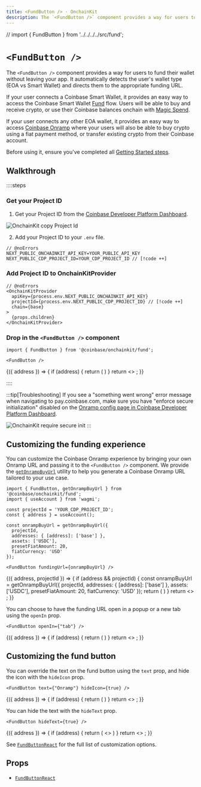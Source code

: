 ```yaml
---
title: <FundButton /> · OnchainKit
description: The `<FundButton />` component provides a way for users to onramp from fiat to crypto from within your app.
---
```


// import { FundButton } from '../../../../src/fund';

# `<FundButton />`

The `<FundButton />` component provides a way for users to fund their wallet without leaving your app. It automatically
detects the user's wallet type (EOA vs Smart Wallet) and directs them to the appropriate funding URL.

If your user connects a Coinbase Smart Wallet, it provides an easy way to access the Coinbase Smart Wallet 
[Fund](https://keys.coinbase.com/fund) flow. Users will be able to buy and receive crypto, or use their Coinbase 
balances onchain with [Magic Spend](https://www.smartwallet.dev/guides/magic-spend).

If your user connects any other EOA wallet, it provides an easy way to access [Coinbase Onramp](https://docs.cdp.coinbase.com/onramp/docs/welcome/)
where your users will also be able to buy crypto using a fiat payment method, or transfer existing crypto from their
Coinbase account.

Before using it, ensure you've completed all [Getting Started steps](/getting-started). 

## Walkthrough

::::steps

### Get your Project ID

1. Get your Project ID from the [Coinbase Developer Platform Dashboard](https://portal.cdp.coinbase.com/).

<img alt="OnchainKit copy Project Id" src="../../assets/copy-project-id.png" />

2. Add your Project ID to your `.env` file.

```tsx twoslash [.env]
// @noErrors
NEXT_PUBLIC_ONCHAINKIT_API_KEY=YOUR_PUBLIC_API_KEY
NEXT_PUBLIC_CDP_PROJECT_ID=YOUR_CDP_PROJECT_ID // [!code ++]
```

### Add Project ID to OnchainKitProvider

```tsx twoslash
// @noErrors
<OnchainKitProvider
  apiKey={process.env.NEXT_PUBLIC_ONCHAINKIT_API_KEY} 
  projectId={process.env.NEXT_PUBLIC_CDP_PROJECT_ID} // [!code ++]
  chain={base}
>
  {props.children}
</OnchainKitProvider>
```

### Drop in the ```<FundButton />``` component

```tsx
import { FundButton } from '@coinbase/onchainkit/fund';

<FundButton />
```

<App>
  <FundWrapper>
    {({ address }) => {
      if (address) {
        return (
          <FundButton />
        )
      }
      return <>
        <Wallet>
          <ConnectWallet>
            <Avatar className="h-6 w-6" />
            <Name />
          </ConnectWallet>
        </Wallet>
      </>;
    }}
  </FundWrapper>
</App>

::::

:::tip[Troubleshooting]
If you see a "something went wrong" error message when navigating to pay.coinbase.com, make sure you have "enforce 
secure initialization" disabled on the [Onramp config page in Coinbase Developer Platform Dashboard](https://portal.cdp.coinbase.com/products/onramp).

<img alt="OnchainKit require secure init" src="../../assets/onramp-secure-init.png" />
:::

## Customizing the funding experience

You can customize the Coinbase Onramp experience by bringing your own Onramp URL and passing it to the ```<FundButton />```
component. We provide the [`getOnrampBuyUrl`](/fund/get-onramp-buy-url) utility to help you generate a Coinbase Onramp
URL tailored to your use case.

```tsx
import { FundButton, getOnrampBuyUrl } from '@coinbase/onchainkit/fund';
import { useAccount } from 'wagmi';

const projectId = 'YOUR_CDP_PROJECT_ID';
const { address } = useAccount();

const onrampBuyUrl = getOnrampBuyUrl({
  projectId,
  addresses: { [address]: ['base'] },
  assets: ['USDC'],
  presetFiatAmount: 20,
  fiatCurrency: 'USD'
});

<FundButton fundingUrl={onrampBuyUrl} />
```

<App>
  <FundWrapper>
    {({ address, projectId }) => {
      if (address && projectId) {
        const onrampBuyUrl = getOnrampBuyUrl({
          projectId,
          addresses: { [address]: ['base'] },
          assets: ['USDC'],
          presetFiatAmount: 20,
          fiatCurrency: 'USD'
        });
        return (
          <FundButton fundingUrl={onrampBuyUrl} />
        )
      }
      return <>
        <Wallet>
          <ConnectWallet>
            <Avatar className="h-6 w-6" />
            <Name />
          </ConnectWallet>
        </Wallet>
      </>;
    }}
  </FundWrapper>
</App>

You can choose to have the funding URL open in a popup or a new tab using the `openIn` prop.

```tsx
<FundButton openIn={"tab"} />
```

<App>
  <FundWrapper>
    {({ address }) => {
      if (address) {
        return (
          <FundButton openIn={"tab"} />
        )
      }
      return <>
        <Wallet>
          <ConnectWallet>
            <Avatar className="h-6 w-6" />
            <Name />
          </ConnectWallet>
        </Wallet>
      </>;
    }}
  </FundWrapper>
</App>

## Customizing the fund button

You can override the text on the fund button using the `text` prop, and hide the icon with the `hideIcon` prop.

```tsx
<FundButton text={"Onramp"} hideIcon={true} />
```

<App>
  <FundWrapper>
    {({ address }) => {
      if (address) {
        return (
          <FundButton text={"Onramp"} hideIcon={true} />
        )
      }
      return <>
        <Wallet>
          <ConnectWallet>
            <Avatar className="h-6 w-6" />
            <Name />
          </ConnectWallet>
        </Wallet>
      </>;
    }}
  </FundWrapper>
</App>

You can hide the text with the `hideText` prop.

```tsx
<FundButton hideText={true} />
```

<App>
  <FundWrapper>
    {({ address }) => {
      if (address) {
        return (
          <>
            <FundButton hideText={true} />
          </>
        )
      }
      return <>
        <Wallet>
          <ConnectWallet>
            <Avatar className="h-6 w-6" />
            <Name />
          </ConnectWallet>
        </Wallet>
      </>;
    }}
  </FundWrapper>
</App>

See [`FundButtonReact`](/fund/types#fundbuttonreact) for the full list of customization options.

## Props
- [`FundButtonReact`](/fund/types#fundbuttonreact)

